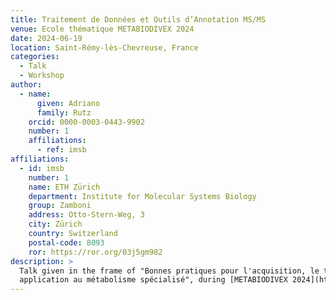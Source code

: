 ```yaml
---
title: Traitement de Données et Outils d’Annotation MS/MS
venue: Ecole thématique METABIODIVEX 2024
date: 2024-06-19
location: Saint-Rémy-lès-Chevreuse, France
categories:
  - Talk
  - Workshop
author:
  - name:
      given: Adriano
      family: Rutz
    orcid: 0000-0003-0443-9902
    number: 1
    affiliations:
      - ref: imsb
affiliations:
  - id: imsb
    number: 1
    name: ETH Zürich
    department: Institute for Molecular Systems Biology
    group: Zamboni
    address: Otto-Stern-Weg, 3
    city: Zürich
    country: Switzerland
    postal-code: 8093
    ror: https://ror.org/03j5gm982
description: >
  Talk given in the frame of "Bonnes pratiques pour l'acquisition, le traitement et la visualisation de données de spectrométrie de masse :
  application au métabolisme spécialisé", during [METABIODIVEX 2024](https://metabiodivex2024.sciencesconf.org/).
---
```

